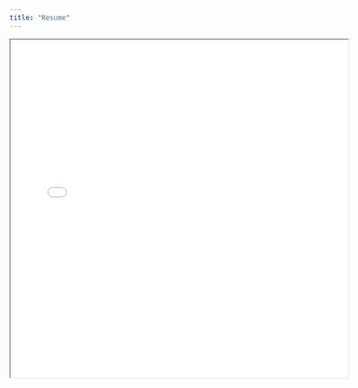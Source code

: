 ```yaml
---
title: "Resume"
---
```


<center>
<iframe src="file:///C:/Users/Holly/Desktop/1st%20semester/Data_science/hollyhe.github.io/resume/Resume_Yun_He.pdf" height="600" width="600"></iframe>
</center>